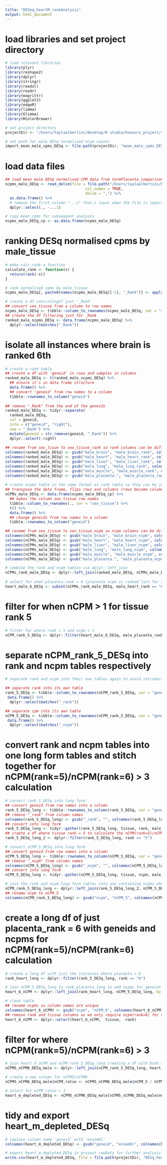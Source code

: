 ```yaml
---
title: "DESeq_heartM_rankAnalysis"
output: html_document
---
```


# load libraries and set project directory 
```r
# load relevant libraries 
library(plyr)
library(reshape2)
library(dplyr)
library(stringr)
library(readxl)
library(readr)
library(magrittr)
library(ggplot2)
library(edgeR)
library(limma)
library(Glimma)
library(RColorBrewer)

# set project directory
projectDir <- "/Users/taylaalbertini/Desktop/R studio/honours_project/fetal_comparison/tissue_depletion/rawData"

# set path for male DESq normalised ncpm counts
import_mean_male_cpms_DESq <- file.path(projectDir, "mean_male_cpms_DESq.csv")
```

# load data files
```r
## load mean male DESq normalised CPM data from termPlacenta_comparison analysis
ncpms_male_DESq <- read_delim(file = file.path("/Users/taylaalbertini/Desktop/R studio/honours_project/fetal_comparison/readCounts_analysis/rawData/mean_male_cpms_DESq.csv"),
                                    col_names = TRUE,
                                    delim = ",") %>% 
  as.data.frame() %>%
  # remove the first column "...1" that;s input when the file is imported
  dplyr::select(., -...1)

# copy mean_cpms for subsequent analysis 
ncpms_male_DESq_cp <- as.data.frame(ncpms_male_DESq)
```

# ranking DESq normalised cpms by male_tissue
```r
# make calc_rank a function
calculate_rank <- function(x) {
  return(rank(-x))
}

# rank normalised cpms by male_tissue
ncpms_male_DESq[, paste0(names(ncpms_male_DESq)[-1], "_Rank")] <- apply(ncpms_male_DESq [, -1, drop = FALSE], 2, calculate_rank)

# create a df consistingof just '_Rank'
## convert sex_tissue from a column to row names
ncpms_male_DESq <- tibble::column_to_rownames(ncpms_male_DESq, var = "sex_tissue")
## create the df filtering just for _Rank
ranked_male_ncpms_DESq <- data.frame(ncpms_male_DESq) %>%
  dplyr::select(matches("_Rank"))
```

# isolate all instances where brain is ranked 6th
```r
# create a rank table 
## create a df with 'geneid' in rows and samples in columns
ranked_male_DESq <- t(ranked_male_ncpms_DESq) %>%
  ## ensure it's in data frame structure
  data.frame() %>%
  ## convert 'geneid' from row names to a column
  tibble::rownames_to_column("geneid")  
  
## remove "_Rank" from the end of the geneids
ranked_male_DESq <- tidyr::separate(
  ranked_male_DESq,
  col = geneid,
  into = c("geneid", "right"),
  sep = "_Rank") %>%
  mutate(geneid = str_remove(geneid, "_Rank")) %>%
  dplyr::select(-right)
  
## rename from sex_tisue to sex_tissue_rank so rank columns can be differentiated from ncpm columns when they are combined
colnames(ranked_male_DESq) <- gsub("male_brain", "male_brain_rank", colnames(ranked_male_DESq))
colnames(ranked_male_DESq) <- gsub("male_heart", "male_heart_rank", colnames(ranked_male_DESq))
colnames(ranked_male_DESq) <- gsub("male_liver", "male_liver_rank", colnames(ranked_male_DESq))
colnames(ranked_male_DESq) <- gsub("male_lung", "male_lung_rank", colnames(ranked_male_DESq))
colnames(ranked_male_DESq) <- gsub("male_muscle", "male_muscle_rank", colnames(ranked_male_DESq))
colnames(ranked_male_DESq) <- gsub("male_placenta.", "male_placenta_rank", colnames(ranked_male_DESq))
  
# create ncpms table in the same format as rank table so they can be joined
## transpose the data frame, flips rows and columns (rows become columns and columns become rows)
nCPMs_male_DESq <- data.frame(ncpms_male_DESq_cp) %>%
  ## makes the column sex_tissue row names 
  tibble::column_to_rownames(., var = "sex_tissue") %>%
  t() %>%
  data.frame() %>%
  ## change geneids from row names to a column
  tibble::rownames_to_column("geneid")

## rename from sex_tissue to sex_tissue_ncpm so ncpm columns can be differentiated from rank columns once they are joined into one table
colnames(nCPMs_male_DESq) <- gsub("male_brain", "male_brain_ncpm", colnames(nCPMs_male_DESq))
colnames(nCPMs_male_DESq) <- gsub("male_heart", "male_heart_ncpm", colnames(nCPMs_male_DESq))
colnames(nCPMs_male_DESq) <- gsub("male_liver", "male_liver_ncpm", colnames(nCPMs_male_DESq))
colnames(nCPMs_male_DESq) <- gsub("male_lung", "male_lung_ncpm", colnames(nCPMs_male_DESq))
colnames(nCPMs_male_DESq) <- gsub("male_muscle", "male_muscle_ncpm", colnames(nCPMs_male_DESq))
colnames(nCPMs_male_DESq) <- gsub("male_placenta.", "male_placenta_ncpm", colnames(nCPMs_male_DESq))

# combine the rank and ncpm tables via dplyr::left_join
nCPMs_rank_male_DESq <- dplyr::left_join(ranked_male_DESq, nCPMs_male_DESq, copy = TRUE, by = join_by(geneid))
  
# select for when placenta_rank = 6 (placenta ncpm is ranked last for the given genes)
heart_male_6_DESq <- subset(nCPMs_rank_male_DESq, male_heart_rank == "6")
```

# filter for when nCPM > 1 for tissue rank 5
```r
# filter for where rank = 5 and ncpm > 1
nCPM_rank_5_DESq <- dplyr::filter(heart_male_6_DESq, male_placenta_rank == "5" & male_placenta_ncpm > 1 | male_brain_rank == "5" & male_brain_ncpm > 1 | male_muscle_rank == "5" & male_muscle_ncpm > 1 | male_liver_rank == "5" & male_liver_ncpm > 1 | male_lung_rank == "5" & male_lung_ncpm > 1)
```

# separate nCPM_rank_5_DESq into rank and ncpm tables respectively 
```r
# separate rank and ncpm into their own tables again to avoid introduction of geneid duplicates when the table is converted to long form. Will need to convert the rank and ncpm tables into long form individually and then join them together for nCPM(rank=5)/nCPM(rank=6) > 3 calculations. 

## separate rank into its own table
rank_5_DESq <- tibble::column_to_rownames(nCPM_rank_5_DESq, var = "geneid") %>%
 data.frame() %>%
  dplyr::select(matches("_rank"))

## separate cpm into its own table
nCPM_5_DESq <- tibble::column_to_rownames(nCPM_rank_5_DESq, var = "geneid") %>%
 data.frame() %>%
  dplyr::select(matches("_ncpm"))
```

# convert rank and ncpm tables into one long form tables and stitch together for nCPM(rank=5)/nCPM(rank=6) > 3 calculation
```r
# convert rank_5_DESq into long form
## convert geneid from row names into a column
rank_5_DESq_long <- tibble::rownames_to_column(rank_5_DESq, var = "geneid")
## remove "_rank" from column names 
colnames(rank_5_DESq_long) <- gsub("_rank", "", colnames(rank_5_DESq_long))
## convert into long form
rank_5_DESq_long <- tidyr::gather(rank_5_DESq_long, tissue, rank, male_brain, male_heart, male_liver, male_lung, male_muscle, male_placenta)
## craete a df where tissue rank = 5 to calculate the nCPM(rank=5)/nCPM(rank=6) ratio
rank_5_DESq_long_2 <- dplyr::filter(rank_5_DESq_long, rank == "5")

# convert nCPM_5_DESq into long form
## convert geneid from row names into a column
nCPM_5_DESq_long <- tibble::rownames_to_column(nCPM_5_DESq, var = "geneid")
## remove "_ncpm" from column names
colnames(nCPM_5_DESq_long) <- gsub("_ncpm", "", colnames(nCPM_5_DESq_long))
## convert into long form
nCPM_5_DESq_long <- tidyr::gather(nCPM_5_DESq_long, tissue, ncpm, male_brain, male_heart, male_liver, male_lung, male_muscle, male_placenta)

# join the rank and ncpm long form tables into one containing ncpms where tissue = rank 5 
nCPM_rank_5_DESq_long <- dplyr::left_join(rank_5_DESq_long_2, nCPM_5_DESq_long, by = c("geneid", "tissue"))
## rename ncpm to nCPM_5
colnames(nCPM_rank_5_DESq_long) <- gsub("ncpm", "nCPM_5", colnames(nCPM_rank_5_DESq_long))
```

# create a long df of just placenta_rank = 6 with geneids and ncpms for nCPM(rank=5)/nCPM(rank=6) calculation
```r
# create a long df with just the instances where placenta = 6
rank_heart_long <- dplyr::filter(rank_5_DESq_long, rank == "6")

# join nCPM_5_DESq_long to rank_placenta_long to add ncpms for geneids where placenta rank = 6
heart_6_nCPM <- dplyr::left_join(rank_heart_long, nCPM_5_DESq_long, by = c("geneid", "tissue"))

# clean table 
## rename ncpms so column names are unique
colnames(heart_6_nCPM) <- gsub("ncpm", "nCPM_6", colnames(heart_6_nCPM))
## remove rank and tissue columns as we only require ncpm(rank=6) for ratio calculation
heart_6_nCPM <- dplyr::select(heart_6_nCPM, -tissue, -rank)
```

# filter for where nCPM(rank=5)/nCPM(rank=6) > 3
```r
# join heart_6_nCPM and nCPM_rank_5_DESq_long creating a df with both the nCPMs of rank 5 and 6
nCPM5_nCPM6_DESq_male <- dplyr::left_join(nCPM_rank_5_DESq_long, heart_6_nCPM, by = "geneid")

# create a new column for nCPM5/nCPM6
nCPM5_nCPM6_DESq_male$nCPM_ratio <- nCPM5_nCPM6_DESq_male$nCPM_5 / nCPM5_nCPM6_DESq_male$nCPM_6

# select for nCPM_ratio > 3
heart_m_depleted_DESq <- nCPM5_nCPM6_DESq_male[nCPM5_nCPM6_DESq_male$nCPM_ratio >3,]
```

# tidy and export heart_m_depleted_DESq
```r
# replace column name 'geneid' with 'ensembl'
colnames(heart_m_depleted_DESq) <- gsub("geneid", "ensembl", colnames(heart_m_depleted_DESq))

# export heart_m_depleted_DESq in project rawData for further analysis 
write.csv(heart_m_depleted_DESq, file = file.path(projectDir, "DESq_heartM_depleted.csv"))
```
